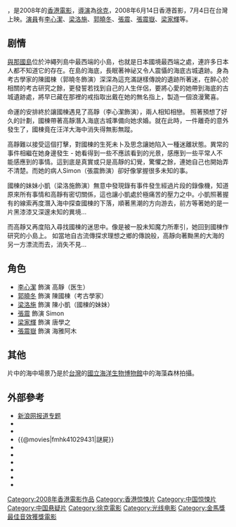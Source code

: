 {{noteTA
|T=zh-hans:深海寻人;zh-hk:深海尋人;zh-tw:謎屍;
}}

{{Infobox Film
| name           = -{zh-hans:深海寻人;zh-hk:深海尋人;zh-tw:謎屍}-
| original_name  = ''{{lang|en|Missing}}''
| tw_name        = 謎屍
| cn_name        = 深海寻人
| hk_name        = 深海尋人
| image          = Missing The Movie.jpg
| image_size     = 
| caption        = 
| director       = [[徐克|徐克]]
| producer       = [[徐克|徐克]]
| producer_2     = [[吳小健|吳小健]]<br>[[禤志傑|禤志傑]]<br>[[殷志偉|殷志偉]]
| writer         = [[徐克|徐克]]、[[廖一梅|廖一梅]]
| story          = [[劉浩良|劉浩良]]
| starring       = [[李心潔|李心潔]]<br>[[梁洛施|梁洛施]]<br>[[郭曉冬|郭曉冬]]<br>[[張震_(演員)|張震]]<br>[[張震嶽|張震嶽]]<br>[[梁家輝|梁家輝]]
| music          = [[何國杰|何國杰]]
| cinematography = [[阪本善尚|阪本善尚]]
| editing        = [[邱志偉_(剪接師)|邱志偉]]
| production_company =中国电影集团公司<br>北京光线影业有限公司<br>电影工作室有限公司
| distributor = 香港东方电影发行有限公司<br>Grand Brilliance
| released = {{flagicon|HK}}　{{film date|2008|6|9}}<br>{{flagicon|MYS}}{{flagicon|SIN}}　{{film date|2008|6|12}}<br>{{flagicon|China}}　{{film date|2008|6|20}}<br>{{flagicon|ROC}}　{{film date|2008|7|4}}
| runtime = 118分鐘
| country = {{HKG}}<br/>{{CHNMLD}}
| language = [[粵語|粵語]]<br />[[普通話|普通話]]
| budget = 
| amg_id = 
| rate = {{HKG}}：II B
| imdb_id = tt0896815
}}

{{engname|《-{zh-hans:深海寻人;zh-hk:深海尋人;zh-tw:謎屍}-》|''Missing''}}，是2008年的[[香港電影|香港電影]]，[[導演|導演]]為[[徐克|徐克]]，2008年6月14日香港首影，7月4日在台灣上映。[[演員|演員]]有[[李心潔|李心潔]]、[[梁洛施|梁洛施]]、[[郭曉冬|郭曉冬]]、[[張震_(演員)|張震]]、[[張震嶽|張震嶽]]、[[梁家輝|梁家輝]]等。

== 剧情 ==
[[與那國島|與那國島]]位於沖繩列島中最西端的小島，也就是日本國境最西端之處，連許多日本人都不知道它的存在。在島的海底，長眠著神祕又令人震懾的海底古城遺跡。身為考古學家的陳國棟（郭曉冬飾演）深深為這充滿謎樣傳說的遺跡所著迷，在醉心於相關的考古研究之餘，更發誓若找到自己的人生伴侶，要將心愛的她帶到海底的古城遺跡處，將早已藏在那裡的戒指取出戴在她的無名指上，製造一個浪漫驚喜。

命運的安排終於讓國棟遇見了高靜（李心潔飾演），兩人相知相戀。 照著預想了好久的計劃，國棟帶著高靜潛入海底古城準備向她求婚。就在此時，一件離奇的意外發生了，國棟竟在汪洋大海中消失得無影無蹤。 

高靜難以接受這個打擊，對國棟的生死未卜及思念讓她陷入一種迷離狀態。異常的事件相繼在她身邊發生 - 她看得到一些不應該看到的光景，感應到一些平常人不能感應到的事情。這到底是真實或只是高靜的幻覺，驚懼之餘，連她自己也開始弄不清楚。而她的病人Simon（張震飾演）卻好像掌握很多未知的事。

國棟的妹妹小凱（梁洛施飾演）無意中發現錄有事件發生經過片段的錄像機，知道原來所有事情和高靜有密切關係，這也讓小凱處於極痛苦的壓力之中。小凱照著握有的線索再度潛入海中探查國棟的下落，順著黑潮的方向游去，前方等著她的是一片黑漆漆又深邃未知的異境…

而高靜又再度陷入尋找國棟的迷思中。像是被一股未知魔力所牽引，她回到國棟作研究的小島上。 如當地自古流傳探求理想之鄉的傳說般，高靜向著黝黑的大海的另一方漂流而去，消失不見…

== 角色 ==
*[[李心潔|李心潔]] 飾演 高靜（医生）
*[[郭曉冬|郭曉冬]] 飾演 陳國棟（考古學家）
*[[梁洛施|梁洛施]] 飾演 陳小凱（國棟的妹妹）
*[[張震|張震]] 飾演 Simon
*[[梁家輝|梁家輝]] 飾演 唐學之
*[[張震嶽|張震嶽]] 飾演 海雅阿木

==其他==
片中的海中場景乃是於[[台灣|台灣]]的[[國立海洋生物博物館|國立海洋生物博物館]]中的海藻森林拍攝。

==外部參考==
* [http://ent.sina.com.cn/f/m/xkmissing/ 新浪网报道专题] {{Wayback|url=http://ent.sina.com.cn/f/m/xkmissing/ |date=20190815043016 }}
*{{Yahoomovie id|2676|謎屍}}
*{{MSN movie|548|謎屍}}
*{{@movies|fmhk41029431|謎屍}}
*{{douban}}
*{{Mtime|57556}}
*{{Amg movie|461235}}
*{{rotten-tomatoes|sam-hoi-tsam-yan}}
*{{hkmdb title|13067}}
*{{imdb title|0896815}}

{{徐克}}
{{DEFAULTSORT:SHEN}}
[[Category:2008年香港電影作品|Category:2008年香港電影作品]]
[[Category:香港惊悚片|Category:香港惊悚片]]
[[Category:中国惊悚片|Category:中国惊悚片]]
[[Category:中国悬疑片|Category:中国悬疑片]]
[[Category:徐克電影|Category:徐克電影]]
[[Category:光线电影|Category:光线电影]]
[[Category:金馬獎最佳音效獲獎電影|Category:金馬獎最佳音效獲獎電影]]